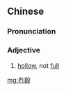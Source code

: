 {{also|冇谷}}
==Chinese==
{{zh-forms|s=冇谷|empty, hollow}}

===Pronunciation===
{{zh-pron
|h=pfs=phang-kuk
|cat=a
}}

===Adjective===
{{zh-adj}}

# {{lb|zh|Hakka|of grain}} [[hollow]], not [[full]]

[[mg:冇穀]]